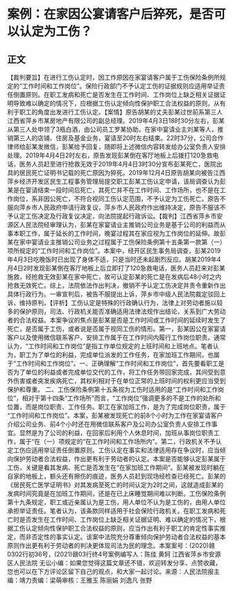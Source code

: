 # 案例：在家因公宴请客户后猝死，是否可以认定为工伤？
## 正文
【裁判要旨】在进行工伤认定时，因工作原因在家宴请客户属于工伤保险条例所规定的“工作时间和工作岗位”。保险行政部门不予认定工伤的证据规则应适用举证责任倒置原则。在职工发病和死亡是否发生在工作时间、工作岗位上缺乏相关证据证明导致难以确定的情况下，应根据工伤认定倾向性保护职工合法权益的原则，从有利于职工的角度出发进行工伤认定。【案情】原告胡某的丈夫彭某过世前系第三人江西省萍乡市某房地产有限公司的副总经理。2019年4月3日18时30分左右，彭某从第三人处申领了3瓶白酒，由公司员工罗某协助，在家中宴请业主刘某等人，推销第三人的店铺、住房及基金业务，宴请至20时左右结束。22时37分，公司合作律师给彭某发微信，彭某给予回复，随即将上述微信内容转发给办公室负责人安排处理。2019年4月4日2时左右，原告发现彭某倒在客厅地板上后拨打120急救电话，医务人员赶至进行抢救无效于2019年4月4日3时30分宣布彭某死亡，医院出具的居民死亡证明书记载的死亡原因为猝死。2019年12月4日原告胡某向被告江西萍乡经济开发区民生工程事务管理局提交职工彭某工伤认定申请，该局调查认为彭某是在宴请结束一段时间后死亡，其死亡并不在工作时间、工作场所，也不是在工作岗位，系非因公死亡，不符合视同工伤认定范围，不予认定为工伤死亡。原告不服向萍乡市人民政府申请行政复议，萍乡市人民政府作出维持决定，原告不服该不予认定工伤决定及行政复议决定，向法院提起行政诉讼。【裁判】江西省萍乡市安源区人民法院经审理认为，彭某在家宴请业主推销公司业务是基于公司的利益而从事本职工作，属于延长的工作时间，晚宴过程其在家应视为工作岗位的延伸。故彭某在家中宴请业主推销公司业务之过程属于工伤保险条例第十五条第一款第（一）项所规定的“工作时间和工作岗位”。本案中，经开区民生事务局调查，彭某2019年4月3日吃晚饭时已出现了身体不适，只是当时还未起剧烈反应。胡某2019年4月4日2时发现彭某倒在客厅地板上后立即打了120急救电话，医务人员赶来对彭某施救，经抢救无效彭某在家中死亡，故可认定彭某的死亡是在发病后48小时之内抢救无效死亡。综上，法院依法作出判决，撤销不予认定工伤决定并责令重新作出具体行政行为。一审宣判后，被告不服提出上诉，萍乡市中级人民法院裁定驳回上诉，维持原判。【评析】工伤认定是特殊的行政确认行为，法律上对劳动者施以较多的保护原则，司法、行政机关能否准确适用法律法规作出结论，关系到广大劳动者的合法权益。本案争议的焦点是彭某是否是工作时间或工作时间的延续时发生了死亡，是否属于工伤，或者说是否属于视同工伤的情形。第一，彭某因公在家宴请客户以及使用微信联系客户、安排工作属于在工作时间内履行工作岗位职责。通常认为，“工作时间和工作岗位”是指工作单位规定的上班时间和上班地点。笔者认为，职工为了单位的利益，完成单位派发的工作任务，在家加班工作期间，也属于“工作时间和工作岗位”。一、正确理解“工作时间和工作岗位”，首先要看职工是否为了单位的利益或者完成单位交代的工作，将工作任务带回家完成，其间受到意外伤害或者突发疾病死亡，其权利相对于在单位正常的上班时间的权利更应当受到保护和尊重。 二、工伤保险条例第十五条视为工伤时适用的是“工作时间和工作岗位”，相对于第十四条“工作场所”而言，“工作岗位”强调更多的不是工作的处所和位置，而是岗位职责、工作任务。职工在家加班工作，是为了完成岗位职责，属于 “工作时间和工作岗位”。本案，彭某被发现死亡的前8个小时为工作在家宴请客户介绍公司业务、前4个小时还在用微信联系客户及公司办公室负责人安排工作事宜。显然是为了公司的利益，在回家后利用个人休息时间，加班从事岗位职责工作，属于“在（一）项规定的“在工作时间和工作场所内”。第二，行政机关不予认定工伤应适用举证责任倒置原则。工伤认定在事实和法律适用存在争议时，应当倾向保护劳动者合法权益，作出更有利于劳动者的认定。本案是否能够认定彭某属于工伤，关键是看其发病、死亡是否发生在“在家加班工作期间”。彭某被发现时躺在自家的地板上，额头还有擦伤的痕迹，医务人员赶到现场经检查已经死亡。彭某的《居民死亡医学证明书》对其发病至死亡的时间认定为2时之间，这就造成彭某的发病时间究竟是在加班工作期间，还是在已上床睡觉期间难以判断。工伤保险条例第十九条规定，职工或近亲属认为是工伤，用人单位不认为是工伤的，由用人单位承担举证责任。笔者认为，该条款同样适用于社会保险行政机关。在职工发病和死亡时是否发生在工作时间、工作岗位上缺乏相关证据证明、难以确定的情况下，根据工伤认定倾向性保护职工合法权益的原则，应当作出有利于职工的肯定性事实推定，而非否定性的事实认定。该案中法院充分尊重倾向保护劳动者合法权益的基本原则作出更有利于劳动者的判决更体现司法为民的理念。本案案号：(2020)赣0302行初36号，(2021)赣03行终4号案例编写人：陈佳 黄轲 江西省萍乡市安源区人民法院  无讼小编：如果您觉得这篇文章还不错，欢迎转发分享、点赞收藏，您也可以在下方评论区留下自己的观点，和大家一起讨论。来源：人民法院报主编：靖力责编：梁萌审核：王雅玉 陈丽娟 刘逸凡 张野